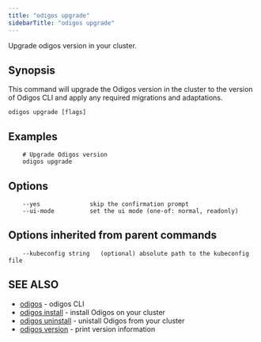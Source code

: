 ```yaml
---
title: "odigos upgrade"
sidebarTitle: "odigos upgrade"
---
```


Upgrade odigos version in your cluster.

## Synopsis

This command will upgrade the Odigos version in the cluster to the version of Odigos CLI
and apply any required migrations and adaptations.

```
odigos upgrade [flags]
```

## Examples

```
    # Upgrade Odigos version
    odigos upgrade
```

## Options

```
    --yes              skip the confirmation prompt
    --ui-mode          set the ui mode (one-of: normal, readonly)
```

## Options inherited from parent commands

```
    --kubeconfig string   (optional) absolute path to the kubeconfig file
```

## SEE ALSO

* [odigos](/cli/odigos)	 - odigos CLI
* [odigos install](/cli/odigos_install)   - install Odigos on your cluster
* [odigos uninstall](/cli/odigos_uninstall)   - unistall Odigos from your cluster
* [odigos version](/cli/odigos_version)   - print version information
